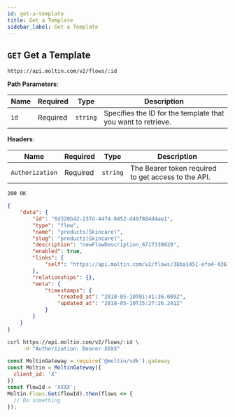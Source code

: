 ```yaml
---
id: get-a-template
title: Get a Template
sidebar_label: Get a Template
---
```


## `GET` Get a Template

```http
https://api.moltin.com/v2/flows/:id
```

<!--DOCUSAURUS_CODE_TABS-->

<!-- Request -->

**Path Parameters**:

 | Name | Required | Type | Description |
 | --- | --- | --- | --- |
 | `id` | Required | `string` | Specifies the ID for the template that you want to retrieve. |

**Headers**:

 | Name | Required | Type | Description |
 | --- | --- | --- | --- |
 | `Authorization` | Required | `string` | The Bearer token required to get access to the API. |


<!-- Response -->

`200 OK`


```json
{
    "data": {
        "id": "6d320b42-237d-4474-8452-d49f884d4ae1",
        "type": "flow",
        "name": "products(Skincare)",
        "slug": "products(Skincare)",
        "description": "newFlowDescription_6717339029",
        "enabled": true,
        "links": {
            "self": "https://api.moltin.com/v2/flows/38ba1451-efa4-4361-9ca6-3fb646490f37"
        },
        "relationships": {},
        "meta": {
            "timestamps": {
                "created_at": "2018-05-10T01:41:36.009Z",
                "updated_at": "2018-05-10T15:27:26.241Z"
            }
        }
    }
}
```

<!--END_DOCUSAURUS_CODE_TABS-->

<!--DOCUSAURUS_CODE_TABS-->

<!--cURL-->

```bash
curl https://api.moltin.com/v2/flows/:id \
     -H "Authorization: Bearer XXXX"
```

<!--JavaScript SDK-->

```javascript
const MoltinGateway = require('@moltin/sdk').gateway
const Moltin = MoltinGateway({
  client_id: 'X'
})
const flowId = 'XXXX';
Moltin.Flows.Get(flowId).then(flows => {
  // Do something
});
```

<!--END_DOCUSAURUS_CODE_TABS-->
